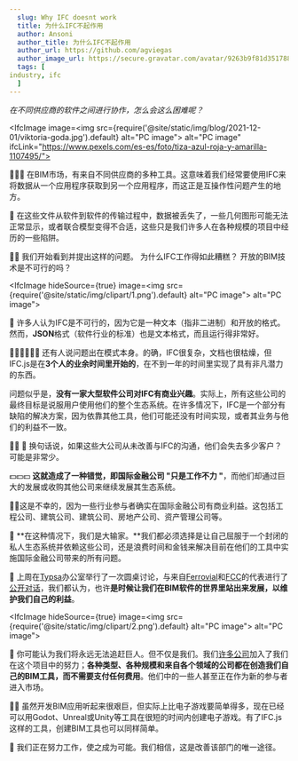 ```yaml
---
  slug: Why IFC doesnt work
  title: 为什么IFC不起作用
  author: Ansoni
  author_title: 为什么IFC不起作用
  author_url: https://github.com/agviegas
  author_image_url: https://secure.gravatar.com/avatar/9263b9f81d351788e46bc64000c03cb6
  tags: [
industry, ifc
  ]
---
```


_在不同供应商的软件之间进行协作，怎么会这么困难呢？_

<!--truncate-->


<IfcImage image=<img src={require('@site/static/img/blog/2021-12-01/viktoria-goda.jpg').default} alt="PC image"></img>
   alt="PC image" ifcLink="https://www.pexels.com/es-es/foto/tiza-azul-roja-y-amarilla-1107495/"></IfcImage>

  🤜💥🤛
在BIM市场，有来自不同供应商的多种工具。这意味着我们经常要使用IFC来将数据从一个应用程序获取到另一个应用程序，而这正是互操作性问题产生的地方。

  🤒
在这些文件从软件到软件的传输过程中，数据被丢失了，一些几何图形可能无法正常显示，或者联合模型变得不合适，这些只是我们许多人在各种规模的项目中经历的一些陷阱。

  <IfcCard>
🤷‍♂️
我们开始看到并提出这样的问题。
为什么IFC工作得如此糟糕？
开放的BIM技术是不可行的吗？
</IfcCard>

<IfcImage hideSource={true} image=<img src={require('@site/static/img/clipart/1.png').default} alt="PC image"></img>
           alt="PC image"></IfcImage>

📃
许多人认为IFC是不可行的，因为它是一种文本（指非二进制）和开放的格式。然而，**JSON**格式（软件行业的标准）也是文本格式，而且运行得非常好。

👨‍💻👨‍💻👨‍💻
还有人说问题出在模式本身。的确，IFC很复杂，文档也很枯燥，但IFC.js是在**3个人的业余时间里开始的**，在不到一年的时间里实现了具有非凡潜力的东西。

问题似乎是，**没有一家大型软件公司对IFC有商业兴趣**。实际上，所有这些公司的最终目标是说服用户使用他们的整个生态系统。在许多情况下，IFC是一个部分有缺陷的解决方案，因为依靠其他工具，他们可能还没有时间实现，或者其业务与他们的利益不一致。

 <IfcCard>
👨‍💼 💼 换句话说，如果这些大公司从未改善与IFC的沟通，他们会失去多少客户？可能是非常少。
</IfcCard>

💵💵💵 **这就造成了一种错觉，即国际金融公司 "只是工作不力 "**，而他们却通过巨大的发展或收购其他公司来继续发展其生态系统。

🙍‍♂️这是不幸的，因为一些行业参与者确实在国际金融公司有商业利益。这包括工程公司、建筑公司、建筑公司、房地产公司、资产管理公司等。

💸 **在这种情况下，我们是大输家。**我们都必须选择是让自己屈服于一个封闭的私人生态系统并依赖这些公司，还是浪费时间和金钱来解决目前在他们的工具中实施国际金融公司带来的所有问题。

🤝 上周在[Typsa](https://www.typsa.com/en/)办公室举行了一次圆桌讨论，与来自[Ferrovial](https://www.ferrovial.com/)和[FCC](https://www.fcc.es/)的代表进行了[公开对话](https://teys.es/01-hackaton-typsa-ue4-actividades/)，我们都认为，也许**是时候让我们在BIM软件的世界里站出来发展，以维护我们自己的利益**。

<IfcImage hideSource={true} image=<img src={require('@site/static/img/clipart/2.png').default} alt="PC image"></img>
           alt="PC image"></IfcImage>

💪 你可能认为我们将永远无法追赶巨人。但不仅是我们。我们[许多公司](https://ifcjs.github.io/info/docs/Contribute)加入了我们在这个项目中的努力；**各种类型、各种规模和来自各个领域的公司都在创造我们自己的BIM工具，而不需要支付任何费用**。他们中的一些人甚至正在作为新的参与者进入市场。

👩‍💻 虽然开发BIM应用听起来很艰巨，但实际上比电子游戏要简单得多，现在已经可以用Godot、Unreal或Unity等工具在很短的时间内创建电子游戏。有了IFC.js这样的工具，创建BIM工具也可以同样简单。

 <IfcCard>
💛 我们正在努力工作，使之成为可能。我们相信，这是改善该部门的唯一途径。
</IfcCard>
